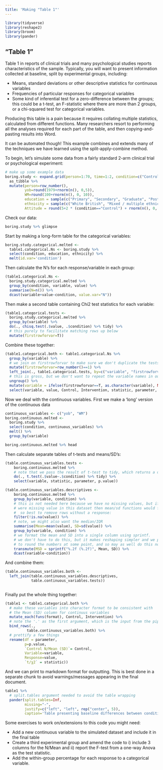 ```yaml
---
title: 'Making "Table 1"'
---
```




```r
library(tidyverse)
library(reshape2)
library(broom)
library(pander)
```
 


## "Table 1" {- #table1}

Table 1 in reports of clinical trials and many psychological studies reports characteristics of the sample. Typically, you will want to present information collected at baseline, split by experimental groups, including:

- Means, standard deviations or other descriptive statistics for continuous variables
- Frequencies of particular responses for categorical variables
- Some kind of inferential test for a zero-difference between the groups; this could be a t-test, an F-statistic where there are more than 2 groups, or a chi-squared test for categorical variables.


<!-- Make reference to this? https://www.ncbi.nlm.nih.gov/pmc/articles/PMC3379950/ -->

Producing this table is a pain because it requires collating multiple statistics, calculated from different functions. Many researchers resort to performing all the analyses required for each part of the table, and then copying-and-pasting results into Word. 

It can be automated though! This example combines and extends many of the techniques we have learned using the split-apply-combine method.

To begin, let's simulate some data from a fairly standard 2-arm clinical trial or psychological experiment:


```r
# make up some example data
boring.study <- expand.grid(person=1:70, time=1:2, condition=c("Control", "Intervention")) %>% 
  as_tibble %>% 
  mutate(person=row_number(),
         yob=round(1979+rnorm(n(), 0,5)),
         WM=round(100+rnorm(n(), 0, 10)),
         education = sample(c("Primary", "Secondary", "Graduate", "Postgraduate", NA), n(), replace=T),
         ethnicity = sample(c("White British", "Mixed / multiple ethnic groups", "Asian / Asian British", "Black / African / Caribbean / Black British"), n(), replace=T),
         Attitude = round(5+2 * (condition=="Control") + rnorm(n(), 0, 3)))
```


Check our data:

```r
boring.study %>% glimpse
```



Start by making a long-form table for the categorical variables:

```r
boring.study.categorical.melted <- 
  table1.categorical.Ns <- boring.study %>% 
  select(condition, education, ethnicity) %>% 
  melt(id.var='condition') 
```


Then calculate the N's for each response/variable in each group:

```r
(table1.categorical.Ns <- 
  boring.study.categorical.melted %>% 
  group_by(condition, variable, value) %>% 
  summarise(N=n()) %>% 
  dcast(variable+value~condition, value.var="N"))
```


Then make a second table containing Chi2 test statistics for each variable:

```r
(table1.categorical.tests <- 
  boring.study.categorical.melted %>% 
  group_by(variable) %>%
  do(., chisq.test(.$value, .$condition) %>% tidy) %>% 
  # this purely to facilitate matching rows up below
  mutate(firstrowforvar=T))
```


Combine these together:

```r
(table1.categorical.both <- table1.categorical.Ns %>% 
  group_by(variable) %>% 
  # we join on firstrowforvar to make sure we don't duplicate the tests
  mutate(firstrowforvar=row_number()==1) %>% 
  left_join(., table1.categorical.tests, by=c("variable", "firstrowforvar")) %>% 
  # this is gross, but we don't want to repeat the variable names in our table
  ungroup() %>% 
  mutate(variable = ifelse(firstrowforvar==T, as.character(variable), NA)) %>% 
  select(variable, value, Control, Intervention, statistic, parameter, p.value))
```



Now we deal with the continuous variables. First we make a 'long' version of the continuous data

```r
continuous_variables <- c("yob", "WM")
boring.continuous.melted <- 
  boring.study %>% 
  select(condition, continuous_variables) %>% 
  melt() %>% 
  group_by(variable) 

boring.continuous.melted %>% head
```

Then calculate separate tables of t-tests and means/SD's:

```r
(table.continuous_variables.tests <- 
    boring.continuous.melted %>% 
    # note that we pass the result of t-test to tidy, which returns a dataframe
    do(., t.test(.$value~.$condition) %>% tidy) %>% 
    select(variable, statistic, parameter, p.value))

(table.continuous_variables.descriptives <- 
    boring.continuous.melted %>% 
    group_by(variable, condition) %>% 
    # this is not needed here because we have no missing values, but if there 
    # were missing value in this dataset then mean/sd functions would fail below,
    #  so best to remove rows without a response:
    filter(!is.na(value)) %>% 
    # note, we might also want the median/IQR
    summarise(Mean=mean(value), SD=sd(value)) %>% 
    group_by(variable, condition) %>% 
    # we format the mean and SD into a single column using sprintf. 
    # we don't have to do this, but it makes reshaping simpler and we probably want
    # to round the numbers at some point, and so may as well do this now.
    transmute(MSD = sprintf("%.2f (%.2f)", Mean, SD)) %>% 
    dcast(variable~condition))
```


And combine them:

```r
(table.continuous_variables.both <- 
  left_join(table.continuous_variables.descriptives, 
            table.continuous_variables.tests))
  
```



Finally put the whole thing together:

```r
(table1 <- table1.categorical.both %>% 
  # make these variables into character format to be consistent with 
  # the Mean (SD) column for continuus variables
  mutate_each(funs(format), Control, Intervention) %>% 
  # note the '.' as the first argument, which is the input from the pipe
  bind_rows(., 
          table.continuous_variables.both) %>%
  # prettify a few things
  rename(df = parameter, 
         p=p.value,
         `Control N/Mean (SD)`= Control,
         Variable=variable, 
         Response=value, 
         `t/χ2` = statistic)) 
```


And we can print to markdown format for outputting. This is best done in a separate chunk to avoid warnings/messages appearing in the final document.

```r
table1 %>% 
  # split.tables argument needed to avoid the table wrapping
  pander(split.tables=Inf,
         missing="-",
         justify=c("left", "left", rep("center", 5)),
         caption='Table presenting baseline differences between conditions. Categorical variables tested with Pearson χ2, continuous variables with two-sample t-test.')
```




Some exercises to work on/extensions to this code you might need:

- Add a new continuous variable to the simulated dataset and include it in the final table
- Create a third experimental group and amend the code to i) include 3 columns for the N/Mean and ii) report the F-test from a one-way Anova as the test statistic.
- Add the within-group percentage for each response to a categorical variable.






